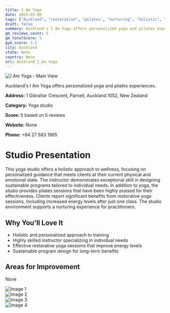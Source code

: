```yaml
---
title: I Am Yoga
date: 2025-03-08
tags: ["Auckland", "restorative", "pilates", "nurturing", "holistic", "Auckland"]  
draft: false
summary: Auckland's I Am Yoga offers personalized yoga and pilates experiences.
gm_reviews_count: 5
gm_totalScore: 5
gym_score: 2.5
city: Auckland
state: None
country: None
url: Auckland_I_Am_Yoga
---
```


<div className="aspect-[16/9] relative my-8">
  <img 
    src="https://lh5.googleusercontent.com/p/AF1QipMne3MKFHRbStBl3HuXl-NP2dSEOtRFvmrDQJ96=w1920-h1080-k-no"
    alt="I Am Yoga - Main View"
    className="object-cover absolute inset-0 w-full h-full rounded-lg"
  />
</div>

Auckland's I Am Yoga offers personalized yoga and pilates experiences.

**Address:** 1 Gibraltar Crescent, Parnell, Auckland 1052, New Zealand

**Category:** Yoga studio

**Score:** 5 based on 5 reviews

**Website:** None

**Phone:** +64 27 583 1965

# Studio Presentation

This yoga studio offers a holistic approach to wellness, focusing on personalized guidance that meets clients at their current physical and emotional state. The instructor demonstrates exceptional skill in designing sustainable programs tailored to individual needs. In addition to yoga, the studio provides pilates sessions that have been highly praised for their effectiveness. Clients report significant benefits from restorative yoga sessions, including increased energy levels after just one class. The studio environment supports a nurturing experience for practitioners.

## Why You'll Love It

- Holistic and personalized approach to training
- Highly skilled instructor specializing in individual needs
- Effective restorative yoga sessions that improve energy levels
- Sustainable program design for long-term benefits

## Areas for Improvement

None

<div className="grid grid-cols-1 xl:grid-cols-2 gap-4 my-8">
<div className="aspect-[4/3] relative"><img src="https://lh5.googleusercontent.com/p/AF1QipPyJVZQbHZGBl10Ek3dsrm4vN8R_LiieHEkx4Es=w1920-h1080-k-no" alt="Image 1" className="object-cover absolute inset-0 w-full h-full rounded-lg" /></div>
<div className="aspect-[4/3] relative"><img src="https://lh5.googleusercontent.com/p/AF1QipO4Wa0GeIovf3HM-rAu5vW-TYm6CTf4TyyxJqjU=w1920-h1080-k-no" alt="Image 2" className="object-cover absolute inset-0 w-full h-full rounded-lg" /></div>
<div className="aspect-[4/3] relative"><img src="https://lh5.googleusercontent.com/p/AF1QipMvG1xI6xCP0BimEFHdVAk715ZSptcBoULXVg40=w1920-h1080-k-no" alt="Image 3" className="object-cover absolute inset-0 w-full h-full rounded-lg" /></div>
<div className="aspect-[4/3] relative"><img src="https://lh5.googleusercontent.com/p/AF1QipOIIiA9F7GkVlIQkzcFacYa9jfD8l9-l89DFFoq=w1920-h1080-k-no" alt="Image 4" className="object-cover absolute inset-0 w-full h-full rounded-lg" /></div>
</div>